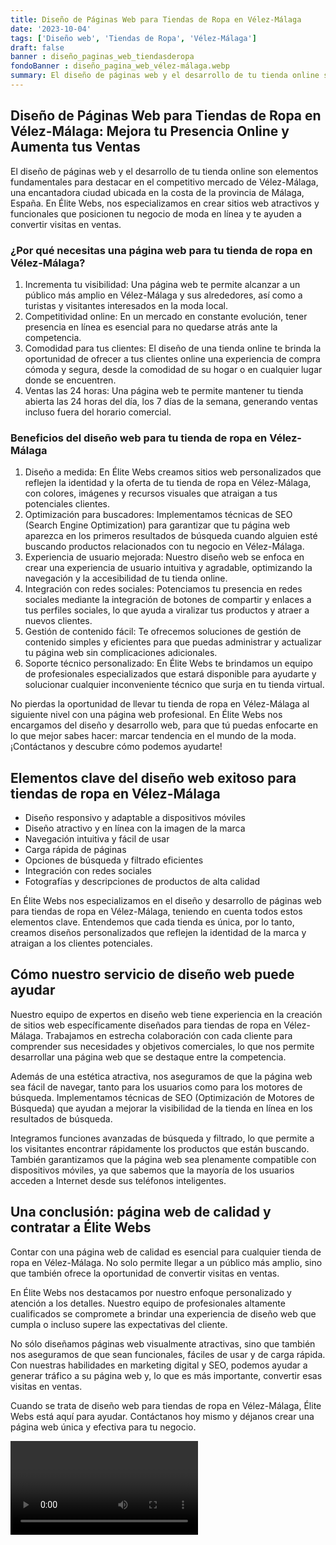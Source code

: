 ```yaml
---
title: Diseño de Páginas Web para Tiendas de Ropa en Vélez-Málaga
date: '2023-10-04'
tags: ['Diseño web', 'Tiendas de Ropa', 'Vélez-Málaga']
draft: false
banner : diseño_paginas_web_tiendasderopa
fondoBanner : diseño_pagina_web_vélez-málaga.webp
summary: El diseño de páginas web y el desarrollo de tu tienda online son elementos fundamentales para destacar en el competitivo mercado de VélezMálaga, una encantadora ciudad ubicada en la costa de la provincia de Málaga, España. En Élite Webs, nos especializamos en crear sitios web atractivos y funcionales que posicionen tu negocio de moda en línea y te ayuden a convertir visitas en ventas. 
---
```


## Diseño de Páginas Web para Tiendas de Ropa en Vélez-Málaga: Mejora tu Presencia Online y Aumenta tus Ventas

El diseño de páginas web y el desarrollo de tu tienda online son elementos fundamentales para destacar en el competitivo mercado de Vélez-Málaga, una encantadora ciudad ubicada en la costa de la provincia de Málaga, España. En Élite Webs, nos especializamos en crear sitios web atractivos y funcionales que posicionen tu negocio de moda en línea y te ayuden a convertir visitas en ventas. 

### ¿Por qué necesitas una página web para tu tienda de ropa en Vélez-Málaga?

1. Incrementa tu visibilidad: Una página web te permite alcanzar a un público más amplio en Vélez-Málaga y sus alrededores, así como a turistas y visitantes interesados en la moda local. 
2. Competitividad online: En un mercado en constante evolución, tener presencia en línea es esencial para no quedarse atrás ante la competencia.
3. Comodidad para tus clientes: El diseño de una tienda online te brinda la oportunidad de ofrecer a tus clientes online una experiencia de compra cómoda y segura, desde la comodidad de su hogar o en cualquier lugar donde se encuentren.
4. Ventas las 24 horas: Una página web te permite mantener tu tienda abierta las 24 horas del día, los 7 días de la semana, generando ventas incluso fuera del horario comercial.

### Beneficios del diseño web para tu tienda de ropa en Vélez-Málaga

1. Diseño a medida: En Élite Webs creamos sitios web personalizados que reflejen la identidad y la oferta de tu tienda de ropa en Vélez-Málaga, con colores, imágenes y recursos visuales que atraigan a tus potenciales clientes.
2. Optimización para buscadores: Implementamos técnicas de SEO (Search Engine Optimization) para garantizar que tu página web aparezca en los primeros resultados de búsqueda cuando alguien esté buscando productos relacionados con tu negocio en Vélez-Málaga.
3. Experiencia de usuario mejorada: Nuestro diseño web se enfoca en crear una experiencia de usuario intuitiva y agradable, optimizando la navegación y la accesibilidad de tu tienda online.
4. Integración con redes sociales: Potenciamos tu presencia en redes sociales mediante la integración de botones de compartir y enlaces a tus perfiles sociales, lo que ayuda a viralizar tus productos y atraer a nuevos clientes.
5. Gestión de contenido fácil: Te ofrecemos soluciones de gestión de contenido simples y eficientes para que puedas administrar y actualizar tu página web sin complicaciones adicionales.
6. Soporte técnico personalizado: En Élite Webs te brindamos un equipo de profesionales especializados que estará disponible para ayudarte y solucionar cualquier inconveniente técnico que surja en tu tienda virtual.

No pierdas la oportunidad de llevar tu tienda de ropa en Vélez-Málaga al siguiente nivel con una página web profesional. En Élite Webs nos encargamos del diseño y desarrollo web, para que tú puedas enfocarte en lo que mejor sabes hacer: marcar tendencia en el mundo de la moda. ¡Contáctanos y descubre cómo podemos ayudarte!

<GifSeo />

<Cta />

## Elementos clave del diseño web exitoso para tiendas de ropa en Vélez-Málaga

- Diseño responsivo y adaptable a dispositivos móviles
- Diseño atractivo y en línea con la imagen de la marca
- Navegación intuitiva y fácil de usar
- Carga rápida de páginas
- Opciones de búsqueda y filtrado eficientes
- Integración con redes sociales
- Fotografías y descripciones de productos de alta calidad

En Élite Webs nos especializamos en el diseño y desarrollo de páginas web para tiendas de ropa en Vélez-Málaga, teniendo en cuenta todos estos elementos clave. Entendemos que cada tienda es única, por lo tanto, creamos diseños personalizados que reflejen la identidad de la marca y atraigan a los clientes potenciales.

## Cómo nuestro servicio de diseño web puede ayudar

Nuestro equipo de expertos en diseño web tiene experiencia en la creación de sitios web específicamente diseñados para tiendas de ropa en Vélez-Málaga. Trabajamos en estrecha colaboración con cada cliente para comprender sus necesidades y objetivos comerciales, lo que nos permite desarrollar una página web que se destaque entre la competencia.

Además de una estética atractiva, nos aseguramos de que la página web sea fácil de navegar, tanto para los usuarios como para los motores de búsqueda. Implementamos técnicas de SEO (Optimización de Motores de Búsqueda) que ayudan a mejorar la visibilidad de la tienda en línea en los resultados de búsqueda.

Integramos funciones avanzadas de búsqueda y filtrado, lo que permite a los visitantes encontrar rápidamente los productos que están buscando. También garantizamos que la página web sea plenamente compatible con dispositivos móviles, ya que sabemos que la mayoría de los usuarios acceden a Internet desde sus teléfonos inteligentes.

## Una conclusión: página web de calidad y contratar a Élite Webs

Contar con una página web de calidad es esencial para cualquier tienda de ropa en Vélez-Málaga. No solo permite llegar a un público más amplio, sino que también ofrece la oportunidad de convertir visitas en ventas.

En Élite Webs nos destacamos por nuestro enfoque personalizado y atención a los detalles. Nuestro equipo de profesionales altamente cualificados se compromete a brindar una experiencia de diseño web que cumpla o incluso supere las expectativas del cliente.

No sólo diseñamos páginas web visualmente atractivas, sino que también nos aseguramos de que sean funcionales, fáciles de usar y de carga rápida. Con nuestras habilidades en marketing digital y SEO, podemos ayudar a generar tráfico a su página web y, lo que es más importante, convertir esas visitas en ventas.

Cuando se trata de diseño web para tiendas de ropa en Vélez-Málaga, Élite Webs está aquí para ayudar. Contáctanos hoy mismo y déjanos crear una página web única y efectiva para tu negocio.

<Video />

<CtaBot job='Tiendas de Ropa' city='Vélez-Málaga'/>

<Gmaps query='Vélez-Málaga+españa+maps' />